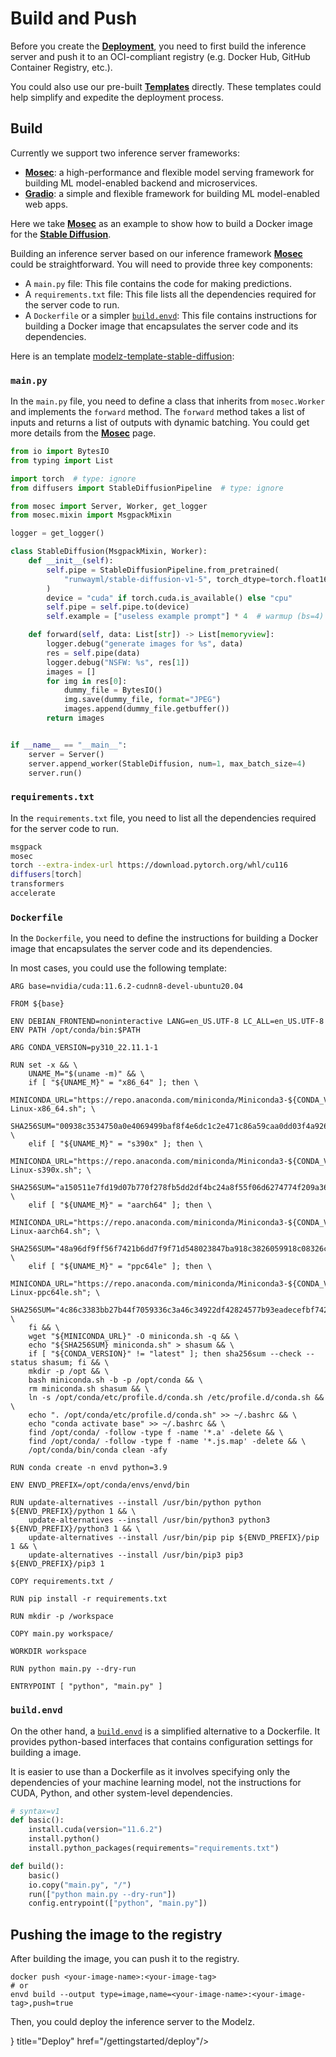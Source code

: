 # Build and Push

Before you create the [**Deployment**](../concepts/deployment), you need to first build the inference server and push it to an OCI-compliant registry (e.g. Docker Hub, GitHub Container Registry, etc.).

You could also use our pre-built [**Templates**](../templates) directly. These templates could help simplify and expedite the deployment process.

## Build

Currently we support two inference server frameworks:

- [**Mosec**](../mosec): a high-performance and flexible model serving framework for building ML model-enabled backend and microservices.
- [**Gradio**](../gradio): a simple and flexible framework for building ML model-enabled web apps.

Here we take [**Mosec**](../mosec) as an example to show how to build a Docker image for the [**Stable Diffusion**](../templates/stable-diffusion).

Building an inference server based on our inference framework [**Mosec**](../mosec) could be straightforward. You will need to provide three key components:

- A `main.py` file: This file contains the code for making predictions.
- A `requirements.txt` file: This file lists all the dependencies required for the server code to run.
- A `Dockerfile` or a simpler [`build.envd`](https://envd.tensorchord.ai/guide/getting-started.html): This file contains instructions for building a Docker image that encapsulates the server code and its dependencies.

Here is an template [modelz-template-stable-diffusion](https://github.com/tensorchord/modelz-template-stable-diffusion):

### `main.py`

In the `main.py` file, you need to define a class that inherits from `mosec.Worker` and implements the `forward` method. The `forward` method takes a list of inputs and returns a list of outputs with dynamic batching. You could get more details from the [**Mosec**](../mosec) page.

```python
from io import BytesIO
from typing import List

import torch  # type: ignore
from diffusers import StableDiffusionPipeline  # type: ignore

from mosec import Server, Worker, get_logger
from mosec.mixin import MsgpackMixin

logger = get_logger()

class StableDiffusion(MsgpackMixin, Worker):
    def __init__(self):
        self.pipe = StableDiffusionPipeline.from_pretrained(
            "runwayml/stable-diffusion-v1-5", torch_dtype=torch.float16
        )
        device = "cuda" if torch.cuda.is_available() else "cpu"
        self.pipe = self.pipe.to(device)
        self.example = ["useless example prompt"] * 4  # warmup (bs=4)

    def forward(self, data: List[str]) -> List[memoryview]:
        logger.debug("generate images for %s", data)
        res = self.pipe(data)
        logger.debug("NSFW: %s", res[1])
        images = []
        for img in res[0]:
            dummy_file = BytesIO()
            img.save(dummy_file, format="JPEG")
            images.append(dummy_file.getbuffer())
        return images


if __name__ == "__main__":
    server = Server()
    server.append_worker(StableDiffusion, num=1, max_batch_size=4)
    server.run()
```

### `requirements.txt`

In the `requirements.txt` file, you need to list all the dependencies required for the server code to run.

```bash
msgpack
mosec
torch --extra-index-url https://download.pytorch.org/whl/cu116
diffusers[torch]
transformers
accelerate
```

### `Dockerfile`

In the `Dockerfile`, you need to define the instructions for building a Docker image that encapsulates the server code and its dependencies.

In most cases, you could use the following template:

```docker
ARG base=nvidia/cuda:11.6.2-cudnn8-devel-ubuntu20.04

FROM ${base}

ENV DEBIAN_FRONTEND=noninteractive LANG=en_US.UTF-8 LC_ALL=en_US.UTF-8
ENV PATH /opt/conda/bin:$PATH

ARG CONDA_VERSION=py310_22.11.1-1

RUN set -x && \
    UNAME_M="$(uname -m)" && \
    if [ "${UNAME_M}" = "x86_64" ]; then \
        MINICONDA_URL="https://repo.anaconda.com/miniconda/Miniconda3-${CONDA_VERSION}-Linux-x86_64.sh"; \
        SHA256SUM="00938c3534750a0e4069499baf8f4e6dc1c2e471c86a59caa0dd03f4a9269db6"; \
    elif [ "${UNAME_M}" = "s390x" ]; then \
        MINICONDA_URL="https://repo.anaconda.com/miniconda/Miniconda3-${CONDA_VERSION}-Linux-s390x.sh"; \
        SHA256SUM="a150511e7fd19d07b770f278fb5dd2df4bc24a8f55f06d6274774f209a36c766"; \
    elif [ "${UNAME_M}" = "aarch64" ]; then \
        MINICONDA_URL="https://repo.anaconda.com/miniconda/Miniconda3-${CONDA_VERSION}-Linux-aarch64.sh"; \
        SHA256SUM="48a96df9ff56f7421b6dd7f9f71d548023847ba918c3826059918c08326c2017"; \
    elif [ "${UNAME_M}" = "ppc64le" ]; then \
        MINICONDA_URL="https://repo.anaconda.com/miniconda/Miniconda3-${CONDA_VERSION}-Linux-ppc64le.sh"; \
        SHA256SUM="4c86c3383bb27b44f7059336c3a46c34922df42824577b93eadecefbf7423836"; \
    fi && \
    wget "${MINICONDA_URL}" -O miniconda.sh -q && \
    echo "${SHA256SUM} miniconda.sh" > shasum && \
    if [ "${CONDA_VERSION}" != "latest" ]; then sha256sum --check --status shasum; fi && \
    mkdir -p /opt && \
    bash miniconda.sh -b -p /opt/conda && \
    rm miniconda.sh shasum && \
    ln -s /opt/conda/etc/profile.d/conda.sh /etc/profile.d/conda.sh && \
    echo ". /opt/conda/etc/profile.d/conda.sh" >> ~/.bashrc && \
    echo "conda activate base" >> ~/.bashrc && \
    find /opt/conda/ -follow -type f -name '*.a' -delete && \
    find /opt/conda/ -follow -type f -name '*.js.map' -delete && \
    /opt/conda/bin/conda clean -afy

RUN conda create -n envd python=3.9

ENV ENVD_PREFIX=/opt/conda/envs/envd/bin

RUN update-alternatives --install /usr/bin/python python ${ENVD_PREFIX}/python 1 && \
    update-alternatives --install /usr/bin/python3 python3 ${ENVD_PREFIX}/python3 1 && \
    update-alternatives --install /usr/bin/pip pip ${ENVD_PREFIX}/pip 1 && \
    update-alternatives --install /usr/bin/pip3 pip3 ${ENVD_PREFIX}/pip3 1

COPY requirements.txt /

RUN pip install -r requirements.txt

RUN mkdir -p /workspace

COPY main.py workspace/

WORKDIR workspace

RUN python main.py --dry-run

ENTRYPOINT [ "python", "main.py" ]
```

### `build.envd` 

On the other hand, a [`build.envd`](https://envd.tensorchord.ai/guide/getting-started.html) is a simplified alternative to a Dockerfile. It provides python-based interfaces that contains configuration settings for building a image. 

It is easier to use than a Dockerfile as it involves specifying only the dependencies of your machine learning model, not the instructions for CUDA, Python, and other system-level dependencies.

```python
# syntax=v1
def basic():
    install.cuda(version="11.6.2")
    install.python()
    install.python_packages(requirements="requirements.txt")

def build():
    basic()
    io.copy("main.py", "/")
    run(["python main.py --dry-run"])
    config.entrypoint(["python", "main.py"])
```

## Pushing the image to the registry

After building the image, you can push it to the registry. 

```
docker push <your-image-name>:<your-image-tag>
# or
envd build --output type=image,name=<your-image-name>:<your-image-tag>,push=true
```

Then, you could deploy the inference server to the Modelz.


<Cards>
  <Card icon={<svg xmlns="http://www.w3.org/2000/svg" fill="none" viewBox="0 0 24 24" strokeWidth={1.5} stroke="currentColor" className="w-6 h-6">
  <path strokeLinecap="round" strokeLinejoin="round" d="M9.813 15.904L9 18.75l-.813-2.846a4.5 4.5 0 00-3.09-3.09L2.25 12l2.846-.813a4.5 4.5 0 003.09-3.09L9 5.25l.813 2.846a4.5 4.5 0 003.09 3.09L15.75 12l-2.846.813a4.5 4.5 0 00-3.09 3.09zM18.259 8.715L18 9.75l-.259-1.035a3.375 3.375 0 00-2.455-2.456L14.25 6l1.036-.259a3.375 3.375 0 002.455-2.456L18 2.25l.259 1.035a3.375 3.375 0 002.456 2.456L21.75 6l-1.035.259a3.375 3.375 0 00-2.456 2.456zM16.894 20.567L16.5 21.75l-.394-1.183a2.25 2.25 0 00-1.423-1.423L13.5 18.75l1.183-.394a2.25 2.25 0 001.423-1.423l.394-1.183.394 1.183a2.25 2.25 0 001.423 1.423l1.183.394-1.183.394a2.25 2.25 0 00-1.423 1.423z" />
</svg>
} title="Deploy" href="/gettingstarted/deploy"/>
</Cards>

